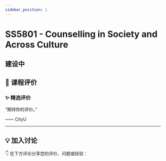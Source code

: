 ```yaml
---
sidebar_position: 1
---
```



# SS5801 - Counselling in Society and Across Culture

## 建设中

## **💬 课程评价**

### ✨ **精选评价**
<div className={commentStyles.commentBox}>
    <p className={commentStyles.commentText}>
        “期待你的评价。”
    </p>
    <p className={commentStyles.commentAuthor}>—— CityU</p>
</div>

---

## **💡 加入讨论**

👇 在下方评论分享您的评价、问题或经验：
<Utterances />
